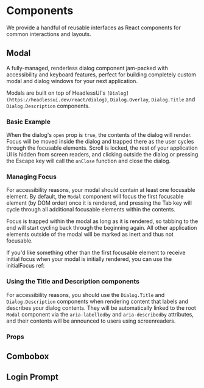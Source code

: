 
<Meta title="Component Overview" component={Modal} />

# Components

We provide a handful of reusable interfaces as React components for common interactions and layouts.


## Modal

A fully-managed, renderless dialog component jam-packed with accessibility and keyboard features, perfect for building completely custom modal and dialog windows for your next application.

Modals are built on top of HeadlessUI's `[Dialog](https://headlessui.dev/react/dialog)`, `Dialog.Overlay`, `Dialog.Title` and `Dialog.Description` components.


### Basic Example

When the dialog's `open` prop is `true`, the contents of the dialog will render. Focus will be moved inside the dialog and trapped there as the user cycles through the focusable elements. Scroll is locked, the rest of your application UI is hidden from screen readers, and clicking outside the dialog or pressing the Escape key will call the `onClose` function and close the dialog.

<Canvas>
  <Story name='1. Modal' id='interaction-modal--basic' />
</Canvas>

### Managing Focus

For accessibility reasons, your modal should contain at least one focusable element. By default, the `Modal` component will focus the first focusable element (by DOM order) once it is rendered, and pressing the Tab key will cycle through all additional focusable elements within the contents.

Focus is trapped within the modal as long as it is rendered, so tabbing to the end will start cycling back through the beginning again. All other application elements outside of the modal will be marked as inert and thus not focusable.

If you'd like something other than the first focusable element to receive initial focus when your modal is initially rendered, you can use the initialFocus ref:

### Using the Title and Description components

For accessibility reasons, you should use the `Dialog.Title` and `Dialog.Description` components when rendering content that labels and describes your dialog contents. They will be automatically linked to the root `Modal` component via the `aria-labelledby` and `aria-describedby` attributes, and their contents will be announced to users using screenreaders.

### Props

<ArgsTable of={Modal} />



## Combobox

<Canvas>
  <Story id='interaction-combobox--basic-usage' />
</Canvas>

## Login Prompt

<Canvas>
  <Story id='interaction-loginprompt--basic' />
</Canvas>


